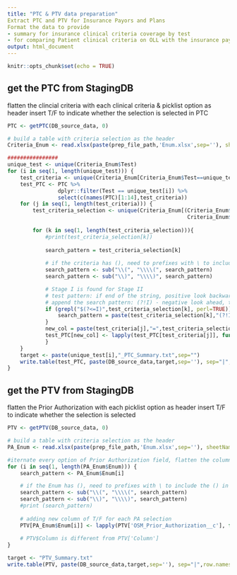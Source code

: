 ```yaml
---
title: "PTC & PTV data preparation"
Extract PTC and PTV for Insurance Payors and Plans
Format the data to provide
- summary for insurance clinical criteria coverage by test
- for comparing Patient clinical criteria on OLL with the insurance payor/plan coverage
output: html_document
---
```


```r
knitr::opts_chunk$set(echo = TRUE)
```

## get the PTC from StagingDB

flatten the clincial criteria with each clinical criteria & picklist option as header
insert T/F to indicate whether the selection is selected in PTC


```r

PTC <- getPTC(DB_source_data, 0)

# build a table with criteria selection as the header
Criteria_Enum <- read.xlsx(paste(prep_file_path,'Enum.xlsx',sep=''), sheetName ="Criteria_ENUM", colIndex=c(1:3,5:6), stringsAsFactors=FALSE, header=TRUE)

################
unique_test <- unique(Criteria_Enum$Test)
for (i in seq(1, length(unique_test))) {
    test_criteria <- unique(Criteria_Enum[Criteria_Enum$Test==unique_test[i],'SFDC_API_Name'])
    test_PTC <- PTC %>%
                dplyr::filter(Test == unique_test[i]) %>%
                select(c(names(PTC)[1:14],test_criteria))
    for (j in seq(1, length(test_criteria))) {
        test_criteria_selection <- unique(Criteria_Enum[(Criteria_Enum$Test == unique_test[i] &
                                                         Criteria_Enum$SFDC_API_Name==test_criteria[j]),'Criteria_Enum'])
        
        for (k in seq(1, length(test_criteria_selection))){
            #print(test_criteria_selection[k])
 
            search_pattern = test_criteria_selection[k]
            
            # if the criteria has (), need to prefixes with \ to include the () in search
            search_pattern <- sub("\\(", "\\\\(", search_pattern)
            search_pattern <- sub("\\)", "\\\\)", search_pattern)

            # Stage I is found for Stage II
            # test pattern: if end of the string, positive look backward, it is end by letter I
            # append the search pattern: (?!I) - negative look ahead, the string is not followed by I
            if (grepl("$(?<=I)",test_criteria_selection[k], perl=TRUE)){
                search_pattern = paste(test_criteria_selection[k],"(?!I)",sep="")
            }
            new_col = paste(test_criteria[j],"=",test_criteria_selection[k])
            test_PTC[new_col] <- lapply(test_PTC[test_criteria[j]], function(input) grepl(search_pattern, input, perl=TRUE))
            }
    }
    target <- paste(unique_test[i],"_PTC_Summary.txt",sep="")
    write.table(test_PTC, paste(DB_source_data,target,sep=''), sep="|",row.names=FALSE, qmethod = "double", na="")
}
```

## get the PTV from StagingDB

flatten the Prior Authorization with each picklist option as header
insert T/F to indicate whether the selection is selected

```r


PTV <- getPTV(DB_source_data, 0)

# build a table with criteria selection as the header
PA_Enum <- read.xlsx(paste(prep_file_path,'Enum.xlsx',sep=''), sheetName ="PA_ENUM", colIndex=c(6), stringsAsFactors=FALSE, header=TRUE)

#iternate every option of Prior Authorization field, flatten the column
for (i in seq(1, length(PA_Enum$Enum))) {
    search_pattern <- PA_Enum$Enum[i]

    # if the Enum has (), need to prefixes with \ to include the () in search
    search_pattern <- sub("\\(", "\\\\(", search_pattern)
    search_pattern <- sub("\\)", "\\\\)", search_pattern)
    #print (search_pattern)
    
    # adding new column of T/F for each PA selection
    PTV[PA_Enum$Enum[i]] <- lapply(PTV['OSM_Prior_Authorization__c'], function(input) grepl(search_pattern, input, perl=TRUE))
    
    # PTV$Column is different from PTV['Column']
}

target <- "PTV_Summary.txt"
write.table(PTV, paste(DB_source_data,target,sep=''), sep="|",row.names=FALSE, qmethod = "double", na="")


```



